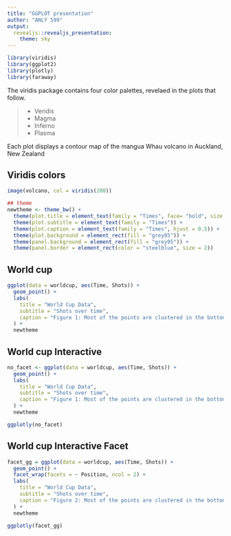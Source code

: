 ```yaml
---
title: "GGPLOT presentation"
author: "ANLY 599"
output:
  revealjs::revealjs_presentation:
    theme: sky
---
```


```r
library(viridis)
library(ggplot2)
library(plotly)
library(faraway)
```

The viridis package contains four color palettes, revelaed in the plots that follow.

>- Veridis
>- Magma
>- Inferno
>- Plasma

Each plot displays a contour map of the mangua Whau volcano in Auckland, New Zealand

## Viridis colors
```r
image(volcano, col = viridis(200))
```

```r
## theme
newtheme <- theme_bw() + 
  theme(plot.title = element_text(family = "Times", face= "bold", size = "20" ,color = "darkred", hjust = 0.5)) +
  theme(plot.subtitle = element_text(family = "Times")) +
  theme(plot.caption = element_text(family = "Times", hjust = 0.5)) +
  theme(plot.background = element_rect(fill = "grey85")) +
  theme(panel.background = element_rect(fill = "grey95")) +
  theme(panel.border = element_rect(color = "steelblue", size = 2))
```

## World cup

```r
ggplot(data = worldcup, aes(Time, Shots)) + 
  geom_point() + 
  labs(
    title = "World Cup Data",
    subtitle = "Shots over time",
    caption = "Figure 1: Most of the points are clustered in the bottom left of the graph"
  ) +
  newtheme
```

## World cup Interactive

```r
no_facet <- ggplot(data = worldcup, aes(Time, Shots)) + 
  geom_point() + 
  labs(
    title = "World Cup Data",
    subtitle = "Shots over time",
    caption = "Figure 1: Most of the points are clustered in the bottom left of the graph"
  ) +
  newtheme

ggplotly(no_facet)
```

## World cup Interactive Facet

```r
facet_gg = ggplot(data = worldcup, aes(Time, Shots)) + 
  geom_point() + 
  facet_wrap(facets = ~ Position, ncol = 2) + 
  labs(
    title = "World Cup Data",
    subtitle = "Shots over time",
    caption = "Figure 2: Most of the points are clustered in the bottom left of the graph"
  ) +
  newtheme

ggplotly(facet_gg)
```

